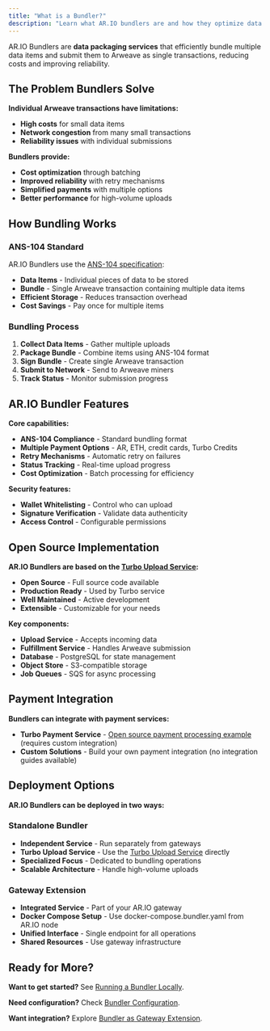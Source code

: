 ```yaml
---
title: "What is a Bundler?"
description: "Learn what AR.IO bundlers are and how they optimize data submission to Arweave using ANS-104 standards"
---
```


AR.IO Bundlers are **data packaging services** that efficiently bundle multiple data items and submit them to Arweave as single transactions, reducing costs and improving reliability.

## The Problem Bundlers Solve

**Individual Arweave transactions have limitations:**

- **High costs** for small data items
- **Network congestion** from many small transactions
- **Reliability issues** with individual submissions

**Bundlers provide:**

- **Cost optimization** through batching
- **Improved reliability** with retry mechanisms
- **Simplified payments** with multiple options
- **Better performance** for high-volume uploads

## How Bundling Works

### ANS-104 Standard

AR.IO Bundlers use the [ANS-104 specification](https://github.com/ArweaveTeam/arweave-standards/blob/master/ans/ANS-104.md):

- **Data Items** - Individual pieces of data to be stored
- **Bundle** - Single Arweave transaction containing multiple data items
- **Efficient Storage** - Reduces transaction overhead
- **Cost Savings** - Pay once for multiple items

### Bundling Process

1. **Collect Data Items** - Gather multiple uploads
2. **Package Bundle** - Combine items using ANS-104 format
3. **Sign Bundle** - Create single Arweave transaction
4. **Submit to Network** - Send to Arweave miners
5. **Track Status** - Monitor submission progress

## AR.IO Bundler Features

**Core capabilities:**

- **ANS-104 Compliance** - Standard bundling format
- **Multiple Payment Options** - AR, ETH, credit cards, Turbo Credits
- **Retry Mechanisms** - Automatic retry on failures
- **Status Tracking** - Real-time upload progress
- **Cost Optimization** - Batch processing for efficiency

**Security features:**

- **Wallet Whitelisting** - Control who can upload
- **Signature Verification** - Validate data authenticity
- **Access Control** - Configurable permissions

## Open Source Implementation

**AR.IO Bundlers are based on the [Turbo Upload Service](https://github.com/ardriveapp/turbo-upload-service):**

- **Open Source** - Full source code available
- **Production Ready** - Used by Turbo service
- **Well Maintained** - Active development
- **Extensible** - Customizable for your needs

**Key components:**

- **Upload Service** - Accepts incoming data
- **Fulfillment Service** - Handles Arweave submission
- **Database** - PostgreSQL for state management
- **Object Store** - S3-compatible storage
- **Job Queues** - SQS for async processing

## Payment Integration

**Bundlers can integrate with payment services:**

- **Turbo Payment Service** - [Open source payment processing example](https://github.com/ardriveapp/turbo-payment-service) (requires custom integration)
- **Custom Solutions** - Build your own payment integration (no integration guides available)

## Deployment Options

**AR.IO Bundlers can be deployed in two ways:**

### Standalone Bundler

- **Independent Service** - Run separately from gateways
- **Turbo Upload Service** - Use the [Turbo Upload Service](https://github.com/ardriveapp/turbo-upload-service) directly
- **Specialized Focus** - Dedicated to bundling operations
- **Scalable Architecture** - Handle high-volume uploads

### Gateway Extension

- **Integrated Service** - Part of your AR.IO gateway
- **Docker Compose Setup** - Use docker-compose.bundler.yaml from AR.IO node
- **Unified Interface** - Single endpoint for all operations
- **Shared Resources** - Use gateway infrastructure

## Ready for More?

**Want to get started?** See [Running a Bundler Locally](/running-your-own-infrastructure/bundler/running-bundler-locally).

**Need configuration?** Check [Bundler Configuration](/running-your-own-infrastructure/bundler/bundler-configuration).

**Want integration?** Explore [Bundler as Gateway Extension](/running-your-own-infrastructure/bundler/bundler-as-gateway-extension).
